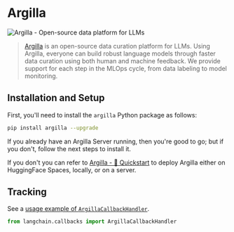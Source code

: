 # Argilla

![Argilla - Open-source data platform for LLMs](https://argilla.io/og.png)

>[Argilla](https://argilla.io/) is an open-source data curation platform for LLMs.
> Using Argilla, everyone can build robust language models through faster data curation 
> using both human and machine feedback. We provide support for each step in the MLOps cycle, 
> from data labeling to model monitoring.

## Installation and Setup

First, you'll need to install the  `argilla` Python package as follows:

```bash
pip install argilla --upgrade
```

If you already have an Argilla Server running, then you're good to go; but if
you don't, follow the next steps to install it.

If you don't you can refer to [Argilla - 🚀 Quickstart](https://docs.argilla.io/en/latest/getting_started/quickstart.html#Running-Argilla-Quickstart) to deploy Argilla either on HuggingFace Spaces, locally, or on a server.

## Tracking

See a [usage example of `ArgillaCallbackHandler`](/docs/modules/callbacks/integrations/argilla.html).

```python
from langchain.callbacks import ArgillaCallbackHandler
```
